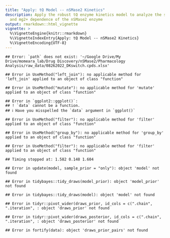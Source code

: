```yaml
---
title: "Apply: tQ Model -- nSMase2 Kinetics"
description: Apply the robust tQ enzyme kinetics model to analyze the substrate
  and mg2+ dependence of the nSMase2 enzyme
output: rmarkdown::html_vignette
vignette: >
  %\VignetteEngine{knitr::rmarkdown}
  %\VignetteIndexEntry{Apply: tQ Model -- nSMase2 Kinetics}
  %\VignetteEncoding{UTF-8}
---
```

  







```
## Error: `path` does not exist: '~/Google Drive/My Drive/momeara_lab/Drug Discovery/nSMase2/Pharmacology Analysis/raw_data/08262022_DKswitch.cpds.xlsx'
```

```
## Error in UseMethod("left_join"): no applicable method for 'left_join' applied to an object of class "function"
```

```
## Error in UseMethod("mutate"): no applicable method for 'mutate' applied to an object of class "function"
```



```
## Error in `ggplot2::ggplot()`:
## ! `data` cannot be a function.
## ℹ Have you misspelled the `data` argument in `ggplot()`
```



```
## Error in UseMethod("filter"): no applicable method for 'filter' applied to an object of class "function"
```



```
## Error in UseMethod("group_by"): no applicable method for 'group_by' applied to an object of class "function"
```



```
## Error in UseMethod("filter"): no applicable method for 'filter' applied to an object of class "function"
```

```
## Timing stopped at: 1.582 0.148 1.604
```



```
## Error in update(model, sample_prior = "only"): object 'model' not found
```

```
## Error in tidybayes::tidy_draws(model_prior): object 'model_prior' not found
```

```
## Error in tidybayes::tidy_draws(model): object 'model' not found
```


```
## Error in tidyr::pivot_wider(draws_prior, id_cols = c(".chain", ".iteration", : object 'draws_prior' not found
```

```
## Error in tidyr::pivot_wider(draws_posterior, id_cols = c(".chain", ".iteration", : object 'draws_posterior' not found
```

```
## Error in fortify(data): object 'draws_prior_pairs' not found
```








